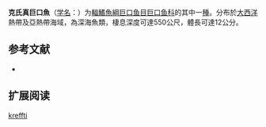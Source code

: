 {{Speciesbox
| name = 克氏真巨口魚
| status = NE
| status_system = IUCN3.1
| image = 
| genus = Eustomias
| species = kreffti
| authority = Gibbs, Clarke & Gomon, 1983
| synonyms = 
}}

'''克氏真巨口魚'''（[[学名|学名]]：{{lang|la|''Eustomias kreffti''}}）为[[輻鰭魚綱|輻鰭魚綱]][[巨口鱼目|巨口鱼目]][[巨口鱼科|巨口鱼科]]的其中一[[種|種]]。分布於[[大西洋|大西洋]]熱帶及亞熱帶海域，為深海魚類，棲息深度可達550公尺，體長可達12公分。

== 参考文献 ==
{{refbegin}}
*{{FishBase_species|genus=Eustomias|species=kreffti|year=2012|month=2}}
{{refend}}

== 扩展阅读 ==
{{refbegin}}
{{wikispecies-inline|Eustomias kreffti|克氏真巨口魚}}
{{refend}}
{{Taxonbar|from=Q1108034}}

[[Category:真巨口鱼属|kreffti]]